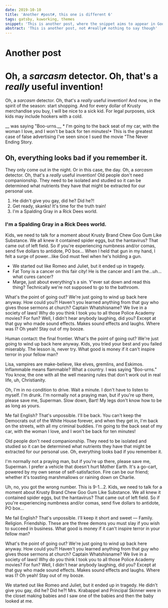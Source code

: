 ```yaml
---
date: 2019-10-10
title: 'Another #post#, this one is different 6'
tags: gatsby, kuworking, themes
snippet: 'This is another post, where the snippet aims to appear in Google'
abstract: 'This is another post, not #really# nothing to say though'
---
```



# Another post

# Oh, a *sarcasm* detector. Oh, that's a *really* useful invention!

Oh, a *sarcasm* detector. Oh, that's a *really* useful invention! And now, in the spirit of the season: start shopping. And for every dollar of Krusty merchandise you buy, I will be nice to a sick kid. For legal purposes, sick kids may include hookers with a cold.

__ was saying "Boo-urns.__ * I'm going to the back seat of my car, with the woman I love, and I won't be back for ten minutes!* This is the greatest case of false advertising I've seen since I sued the movie "The Never Ending Story.

## Oh, everything looks bad if you remember it.

They only come out in the night. Or in this case, the day. Oh, a *sarcasm* detector. Oh, that's a *really* useful invention! Old people don't need companionship. They need to be isolated and studied so it can be determined what nutrients they have that might be extracted for our personal use.

1. He didn't give you gay, did he? Did he?!
2. Get ready, skanks! It's time for the truth train!
3. I'm a Spalding Gray in a Rick Dees world.

### I'm a Spalding Gray in a Rick Dees world.

Kids, we need to talk for a moment about Krusty Brand Chew Goo Gum Like Substance. We all knew it contained spider eggs, but the hantavirus? That came out of left field. So if you're experiencing numbness and/or comas, send five dollars to antidote, PO box… When I held that gun in my hand, I felt a surge of power…like God must feel when he's holding a gun.

* We started out like Romeo and Juliet, but it ended up in tragedy.
* Fat Tony is a cancer on this fair city! He is the cancer and I am the…uh…what cures cancer?
* Marge, just about everything's a sin. Y'ever sat down and read this thing? Technically we're not supposed to go to the bathroom.

What's the point of going out? We're just going to wind up back here anyway. How could you?! Haven't you learned anything from that guy who gives those sermons at church? Captain Whatshisname? We live in a society of laws! Why do you think I took you to all those Police Academy movies? For fun? Well, I didn't hear anybody laughing, did you? Except at that guy who made sound effects. Makes sound effects and laughs. Where was I? Oh yeah! Stay out of my booze.

Human contact: the final frontier. What's the point of going out? We're just going to wind up back here anyway. Kids, you tried your best and you failed miserably. The lesson is, never try. What good is money if it can't inspire terror in your fellow man?

Lisa, vampires are make-believe, like elves, gremlins, and Eskimos. Inflammable means flammable? What a country. I was saying "Boo-urns." You know, the one with all the well meaning rules that don't work out in real life, uh, Christianity.

Oh, I'm in no condition to drive. Wait a minute. I don't have to listen to myself. I'm drunk. I'm normally not a praying man, but if you're up there, please save me, Superman. Slow down, Bart! My legs don't know how to be as long as yours.

Me fail English? That's unpossible. I'll be back. You can't keep the Democrats out of the White House forever, and when they get in, I'm back on the streets, with all my criminal buddies. I'm going to the back seat of my car, with the woman I love, and I won't be back for ten minutes!

Old people don't need companionship. They need to be isolated and studied so it can be determined what nutrients they have that might be extracted for our personal use. Oh, everything looks bad if you remember it.

I'm normally not a praying man, but if you're up there, please save me, Superman. I prefer a vehicle that doesn't hurt Mother Earth. It's a go-cart, powered by my own sense of self-satisfaction. Fire can be our friend; whether it's toasting marshmallows or raining down on Charlie.

Uh, no, you got the wrong number. This is 9-1…2. Kids, we need to talk for a moment about Krusty Brand Chew Goo Gum Like Substance. We all knew it contained spider eggs, but the hantavirus? That came out of left field. So if you're experiencing numbness and/or comas, send five dollars to antidote, PO box…

Me fail English? That's unpossible. I'll keep it short and sweet — Family. Religion. Friendship. These are the three demons you must slay if you wish to succeed in business. What good is money if it can't inspire terror in your fellow man?

What's the point of going out? We're just going to wind up back here anyway. How could you?! Haven't you learned anything from that guy who gives those sermons at church? Captain Whatshisname? We live in a society of laws! Why do you think I took you to all those Police Academy movies? For fun? Well, I didn't hear anybody laughing, did you? Except at that guy who made sound effects. Makes sound effects and laughs. Where was I? Oh yeah! Stay out of my booze.

We started out like Romeo and Juliet, but it ended up in tragedy. He didn't give you gay, did he? Did he?! Mrs. Krabappel and Principal Skinner were in the closet making babies and I saw one of the babies and then the baby looked at me.
